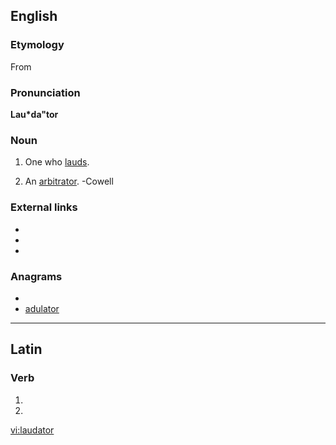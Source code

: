 {{also|lăudător}}
==English==
{{webster 1913}}

===Etymology===
From {{etyl|la}}

===Pronunciation===
'''Lau*da"tor'''

===Noun===
{{en-noun|laudators}}

# One who [[laud]]s.
# {{legal|obsolete}} An [[arbitrator]]. -Cowell

===External links===
* {{R:Webster 1913}}
* {{R:Century 1911}}
* {{R:OneLook}}

===Anagrams===
* {{alphagram|aadlortu}}
* [[adulator#English|adulator]]

----

==Latin==
===Verb===
{{la-verb-form|laudātor}}
# {{conjugation of|[[laudo#Latin|laudō]]||2|s|fut|pass|imp}}
# {{conjugation of|[[laudo#Latin|laudō]]||3|s|fut|pass|imp}}

[[vi:laudator]]